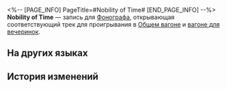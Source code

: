 <%-- [PAGE_INFO]
PageTitle=#Nobility of Time#
[END_PAGE_INFO] --%>
{{Предмет Инфобокс
|id          = 210343
|Изображение = Предмет Nobility of Time.png
|Тип         = Запись
|Инвентарь   = Ценные предметы
|Редкость    = 3
|Эффект      = 
|Описание    = Запись, которую можно воспроизвести на фонографе экспресса. Это может быть случайное приобретение или подарок от кого-то другого. Когда играет музыка, всплывают самые разные воспоминания: улыбки, встречи, прикосновения и волнение битвы. Может быть, поэтому, даже несмотря на стремительный прогресс общества, люди всё ещё собирают записи.<br />Текущая запись содержит трек Nobility of Time.
}}
{{Описание|''Часы должны быть мягкими или не должны быть вообще!''}}
'''Nobility of Time''' — запись для [[Фонограф]]а, открывающая соответствующий трек для проигрывания в [[Общий вагон|Общем вагоне]] и [[Вагон для вечеринок|вагоне для вечеринок]].

==На других языках==
{{На других языках
|en   = "Nobility of Time"
|zhs  = 《时间的高贵》
|zht  = 《時間的高貴》
|ja   = 『高貴なる時間』
|ko   = ≪시간의 귀족≫
|es   = La Noblesse du temps
|fr   = «&nbsp;Nobility of Time&nbsp;»
|ru   = Nobility of Time
|th   = "Nobility of Time"
|vi   = "Thời Gian Quý Báu"
|de   = „Adel der Zeit“
|id   = "Nobility of Time"
|pt   = "Nobility of Time"
}}

==История изменений==
{{История изменений|3.5}}